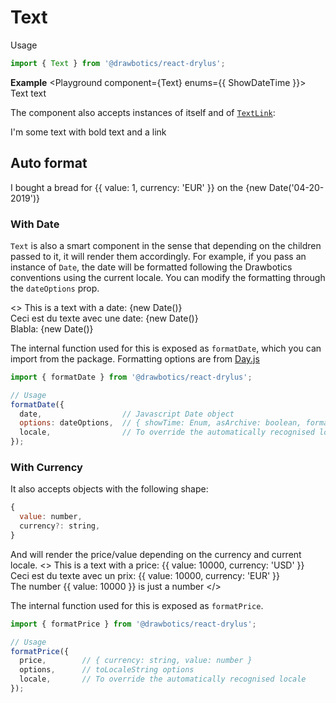 


# Text
Usage
```jsx
import { Text } from '@drawbotics/react-drylus';
```

__Example__
<Playground component={Text} enums={{ ShowDateTime }}>
  <Text>Text text</Text>
</Playground>

The component also accepts instances of itself and of [`TextLink`](/components/TextLink):

<Playground mode="jsx">
  <Text>I'm some text with <Text bold>bold</Text> text and a <TextLink>link</TextLink></Text>
</Playground>

## Auto format

<Playground mode="jsx">
  <Text locale="en">I bought a bread for {{ value: 1, currency: 'EUR' }} on the {new Date('04-20-2019')}</Text>
</Playground>

### With Date
`Text` is also a smart component in the sense that depending on the children passed to it, it will render them accordingly.
For example, if you pass an instance of `Date`, the date will be formatted following the Drawbotics conventions using the current locale. You can modify the formatting through the `dateOptions` prop.

<Playground mode="jsx">
  <>
    <Text locale="en">This is a text with a date: {new Date()}</Text>
    <br/>
    <Text locale="fr">Ceci est du texte avec une date: {new Date()}</Text>
    <br/>
    <Text locale="nl">Blabla: {new Date()}</Text>
  </>
</Playground>

The internal function used for this is exposed as `formatDate`, which you can import from the package. Formatting options are from [Day.js](https://day.js.org/docs/en/display/format)
```jsx
import { formatDate } from '@drawbotics/react-drylus';

// Usage
formatDate({
  date,                  // Javascript Date object
  options: dateOptions,  // { showTime: Enum, asArchive: boolean, format: Day.js options }
  locale,                // To override the automatically recognised locale
});
```

### With Currency
It also accepts objects with the following shape:
```js
{
  value: number,
  currency?: string,
}
```
And will render the price/value depending on the currency and current locale.
<Playground mode="jsx">
  <>
    <Text locale="en">This is a text with a price: {{ value: 10000, currency: 'USD' }}</Text>
    <br/>
    <Text locale="fr">Ceci est du texte avec un prix: {{ value: 10000, currency: 'EUR' }}</Text>
    <br/>
    <Text locale="en">The number {{ value: 10000 }} is just a number</Text>
  </>
</Playground>

The internal function used for this is exposed as `formatPrice`.
```jsx
import { formatPrice } from '@drawbotics/react-drylus';

// Usage
formatPrice({
  price,        // { currency: string, value: number }
  options,      // toLocaleString options
  locale,       // To override the automatically recognised locale
});
```